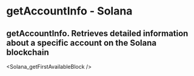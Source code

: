 # getAccountInfo - Solana

## getAccountInfo.  Retrieves detailed information about a specific account on the Solana blockchain


<Solana_getFirstAvailableBlock />
